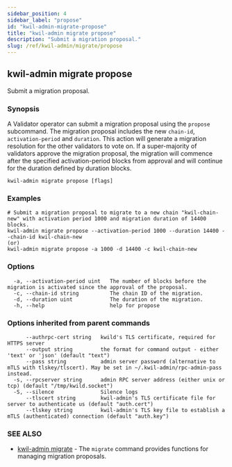 ```yaml
---
sidebar_position: 4
sidebar_label: "propose"
id: "kwil-admin-migrate-propose"
title: "kwil-admin migrate propose"
description: "Submit a migration proposal."
slug: /ref/kwil-admin/migrate/propose
---
```


## kwil-admin migrate propose

Submit a migration proposal.

### Synopsis

A Validator operator can submit a migration proposal using the `propose` subcommand. The migration proposal includes the new `chain-id`, `activation-period` and `duration`. This action will generate a migration resolution for the other validators to vote on. If a super-majority of validators approve the migration proposal, the migration will commence after the specified activation-period blocks from approval and will continue for the duration defined by duration blocks.

```
kwil-admin migrate propose [flags]
```

### Examples

```
# Submit a migration proposal to migrate to a new chain "kwil-chain-new" with activation period 1000 and migration duration of 14400 blocks.
kwil-admin migrate propose --activation-period 1000 --duration 14400 --chain-id kwil-chain-new
(or)
kwil-admin migrate propose -a 1000 -d 14400 -c kwil-chain-new
```

### Options

```
  -a, --activation-period uint   The number of blocks before the migration is activated since the approval of the proposal.
  -c, --chain-id string          The chain ID of the migration.
  -d, --duration uint            The duration of the migration.
  -h, --help                     help for propose
```

### Options inherited from parent commands

```
      --authrpc-cert string   kwild's TLS certificate, required for HTTPS server
      --output string         the format for command output - either 'text' or 'json' (default "text")
      --pass string           admin server password (alternative to mTLS with tlskey/tlscert). May be set in ~/.kwil-admin/rpc-admin-pass instead.
  -s, --rpcserver string      admin RPC server address (either unix or tcp) (default "/tmp/kwild.socket")
  -S, --silence               Silence logs
      --tlscert string        kwil-admin's TLS certificate file for server to authenticate us (default "auth.cert")
      --tlskey string         kwil-admin's TLS key file to establish a mTLS (authenticated) connection (default "auth.key")
```

### SEE ALSO

* [kwil-admin migrate](/docs/ref/kwil-admin/migrate)	 - The `migrate` command provides functions for managing migration proposals.

